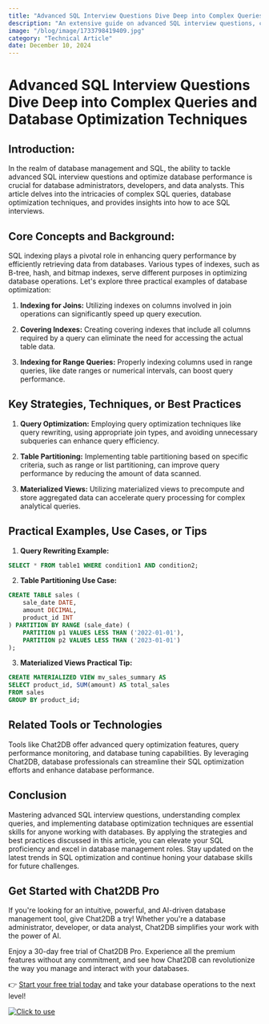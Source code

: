 ```yaml
---
title: "Advanced SQL Interview Questions Dive Deep into Complex Queries and Database Optimization Techniques"
description: "An extensive guide on advanced SQL interview questions, complex queries, and database optimization techniques."
image: "/blog/image/1733798419409.jpg"
category: "Technical Article"
date: December 10, 2024
---
```


# Advanced SQL Interview Questions Dive Deep into Complex Queries and Database Optimization Techniques

## Introduction:

In the realm of database management and SQL, the ability to tackle advanced SQL interview questions and optimize database performance is crucial for database administrators, developers, and data analysts. This article delves into the intricacies of complex SQL queries, database optimization techniques, and provides insights into how to ace SQL interviews.

## Core Concepts and Background:

SQL indexing plays a pivotal role in enhancing query performance by efficiently retrieving data from databases. Various types of indexes, such as B-tree, hash, and bitmap indexes, serve different purposes in optimizing database operations. Let's explore three practical examples of database optimization:

1. **Indexing for Joins:** Utilizing indexes on columns involved in join operations can significantly speed up query execution.

2. **Covering Indexes:** Creating covering indexes that include all columns required by a query can eliminate the need for accessing the actual table data.

3. **Indexing for Range Queries:** Properly indexing columns used in range queries, like date ranges or numerical intervals, can boost query performance.

## Key Strategies, Techniques, or Best Practices

1. **Query Optimization:** Employing query optimization techniques like query rewriting, using appropriate join types, and avoiding unnecessary subqueries can enhance query efficiency.

2. **Table Partitioning:** Implementing table partitioning based on specific criteria, such as range or list partitioning, can improve query performance by reducing the amount of data scanned.

3. **Materialized Views:** Utilizing materialized views to precompute and store aggregated data can accelerate query processing for complex analytical queries.

## Practical Examples, Use Cases, or Tips

1. **Query Rewriting Example:**

```sql
SELECT * FROM table1 WHERE condition1 AND condition2;
```

2. **Table Partitioning Use Case:**

```sql
CREATE TABLE sales (
    sale_date DATE,
    amount DECIMAL,
    product_id INT
) PARTITION BY RANGE (sale_date) (
    PARTITION p1 VALUES LESS THAN ('2022-01-01'),
    PARTITION p2 VALUES LESS THAN ('2023-01-01')
);
```

3. **Materialized Views Practical Tip:**

```sql
CREATE MATERIALIZED VIEW mv_sales_summary AS
SELECT product_id, SUM(amount) AS total_sales
FROM sales
GROUP BY product_id;
```

## Related Tools or Technologies

Tools like Chat2DB offer advanced query optimization features, query performance monitoring, and database tuning capabilities. By leveraging Chat2DB, database professionals can streamline their SQL optimization efforts and enhance database performance.

## Conclusion

Mastering advanced SQL interview questions, understanding complex queries, and implementing database optimization techniques are essential skills for anyone working with databases. By applying the strategies and best practices discussed in this article, you can elevate your SQL proficiency and excel in database management roles. Stay updated on the latest trends in SQL optimization and continue honing your database skills for future challenges.


## Get Started with Chat2DB Pro

If you're looking for an intuitive, powerful, and AI-driven database management tool, give Chat2DB a try! Whether you're a database administrator, developer, or data analyst, Chat2DB simplifies your work with the power of AI.

Enjoy a 30-day free trial of Chat2DB Pro. Experience all the premium features without any commitment, and see how Chat2DB can revolutionize the way you manage and interact with your databases.

👉 [Start your free trial today](https://chat2db.ai/pricing) and take your database operations to the next level!


[![Click to use](/image/blog/bg/chat2db.jpg)](https://chat2db.ai/)
